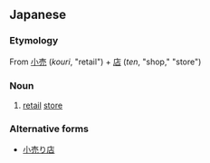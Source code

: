 ==Japanese==
{{ja-kanjitab|こ|う|o2=り|てん|yomi=ko}}

===Etymology===
From [[小売]] (''kouri'', "retail") + [[店]] (''ten'', "shop," "store")

===Noun===
{{ja-noun|こ.うりてん}}
# [[retail]] [[store]]

===Alternative forms===
* [[小売り店]]